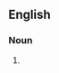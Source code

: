 {{also|whistle-blowers}}

==English==

===Noun===
{{head|en|noun plural form}}

# {{plural of|whistleblower|lang=en}}